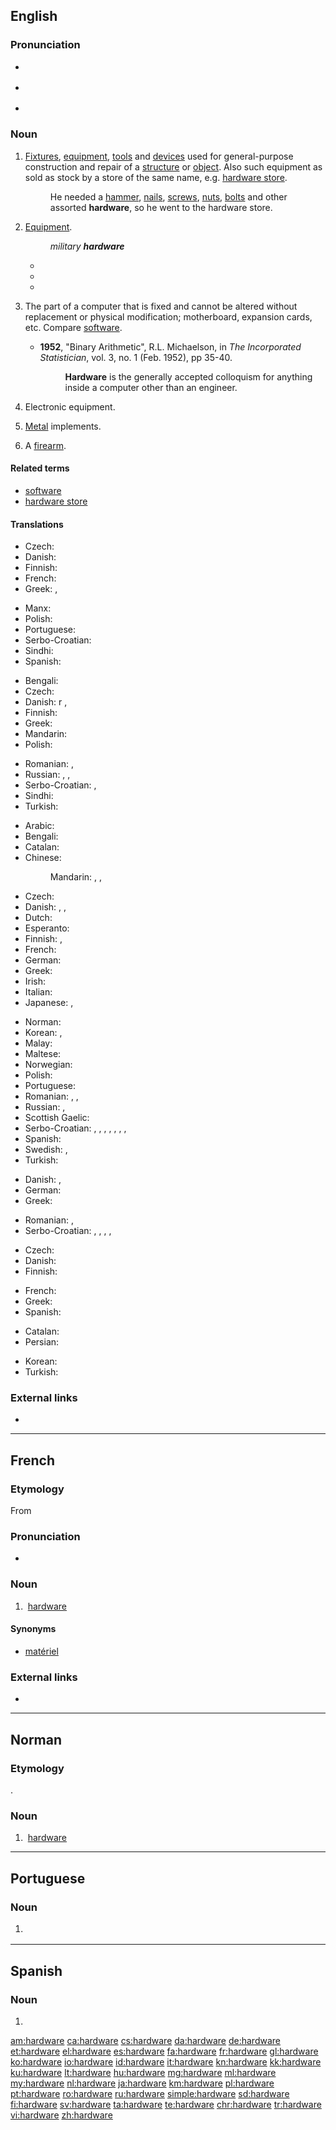 ==English==

===Pronunciation===
* {{a|RP}} {{IPA|/ˈhɑːdˌwɛə/|lang=en}}
* {{a|GenAm}} {{IPA|/ˈhɑɹdˌwɛɚ/|lang=en}}
* {{audio|en-us-hardware.ogg|Audio (US)|lang=en}}

===Noun===
{{en-noun|-}}

# [[fixture|Fixtures]], [[equipment]], [[tool|tools]] and [[device|devices]] used for general-purpose construction and repair of a [[structure]] or [[object]]. Also such equipment as sold as stock by a store of the same name, e.g. [[hardware store]].
#: He needed a [[hammer]], [[nail]]s, [[screw]]s, [[nut]]s, [[bolt]]s and other assorted '''hardware''', so he went to the hardware store.
# {{context|informal|lang=en}} [[equipment|Equipment]].
#: ''military '''hardware'''''
#* {{quote-journal|date=June 6|year=2003|title=Mission to Mars|journal=CBS_Rather|passage=BOWEN: The monster trucks of Mars rovers, joke scientists, equipped with an array of sophisticated '''hardware''' to look for signs of water and answer scientists questions.}}
#* {{quote-journal|date=May|year=2009|volume=131|issue=5|page=40|title=plowing new ground.|author=Lee S. Langston|journal=Mechanical Engineering|passage=It is one thing to see an intercooler as a simple entry in a textbook, but to witness the actual '''hardware''' as it crawled down the road was awe-inspiring.}}
#* {{quote-journal|date=January|year=2011|volume=188|issue=1|page=27|title=Swedish Sportster|journal=Popular Mechanics|passage=Smaller, turbocharged engines are one way to increase engine efficiency by 8 to 10 percent, but the extra '''hardware''' is expensive.}}
# {{context|computing|lang=en}} The part of a computer that is fixed and cannot be altered without replacement or physical modification; motherboard, expansion cards, etc. Compare [[software]].
#* '''1952''', "Binary Arithmetic", R.L. Michaelson, in ''The Incorporated Statistician'', vol. 3, no. 1 (Feb. 1952), pp 35-40.
#*: '''Hardware''' is the generally accepted colloquism for anything inside a computer other than an engineer.
# {{context|technology|lang=en}} Electronic equipment.
# [[metal|Metal]] implements.
# {{context|slang|lang=en}} A [[firearm]].

====Related terms====
* [[software]]
* [[hardware store]]

====Translations====
{{trans-top|Metal implements}}
* Czech: {{t-check|cs|železářské zboží|n}}
* Danish: {{t|da|udstyr|n}}
* Finnish: {{t|fi|rautatavara}}
* French: {{t+|fr|quincaillerie|f}}
* Greek: {{t|el|σιδηρικά|n-p|tr=sidiriká}}, {{t|el|είδη κιγκαλερίας|n-p|tr=eídi kigkalerías}}
{{trans-mid}}
* Manx: {{t|gv|yiarnrey}}
* Polish: {{t|pl|artykuły metalowe|p}}
* Portuguese: {{t|pt|ferragens|f-p}}
* Serbo-Croatian: {{t+|sh|željezarija|f}}
* Sindhi: {{t|sd|سامگري|tr=sâmagarī|sc=sd-Arab}}
* Spanish: {{t+|es|fierros|m-p}}
{{trans-bottom}}

{{trans-top|Electronic equipment}}
* Bengali: {{t|bn|হার্ডওয়্যার|tr=harḑ-owar|sc=Beng}}
* Czech: {{t+|cs|hardware|m}}
* Danish: {{t|da|maskine}}r {{g|p}}, {{t|da|maskinel|n}}
* Finnish: {{t+|fi|laitteisto}}
* Greek: {{t|el|ηλεκτρονικός εξοπλισμός|m|tr=ilektronikós exoplismós}}
* Mandarin: {{t+|cmn|硬件|sc=Hani}}
* Polish: {{t+|pl|sprzęt|m}}
{{trans-mid}}
* Romanian: {{t+|ro|hardware|n}}, {{t+|ro|aparatură|f}}
* Russian: {{t+|ru|аппаратура|f|tr=apparatúra}}, {{t+|ru|хардвер|m|tr=xardvér}}, {{t+|ru|оборудование|n|tr=oborúdovanije}}
* Serbo-Croatian: {{t+|sh|sklopovlje|n}}, {{t+|sh|hardver|m}}
* Sindhi: {{t+|sd|ڳڻپيوگري|sc=sd-Arab}}
* Turkish: {{t+|tr|donanım}}
{{trans-bottom}}

{{trans-top|The part of a computer that is fixed and cannot be altered without replacement or physical modification}}
* Arabic: {{t-needed|ar}}
* Bengali: {{t|bn|হার্ডওয়্যার|tr=harḑ-owar|sc=Beng}}
* Catalan: {{t+|ca|maquinari|m}}
* Chinese:
*: Mandarin: {{t+|cmn|硬件|tr=yìngjiàn|sc=Hani}}, {{qualifier|Taiwan}} {{t+|cmn|硬體|sc=Hani}}, {{t|cmn|硬体|tr=yìngtǐ|sc=Hani}}
* Czech: {{t+|cs|hardware|m}}
* Danish: {{t+|da|hardware|c}}, {{t|da|maskinel|n}}, {{t|da|isenkram}} {{qualifier|slang}}
* Dutch: {{t+|nl|hardware}}
* Esperanto: {{t|eo|aparataro}}
* Finnish: {{qualifier|slang}} {{t+|fi|rauta}}, {{t+|fi|laitteisto}}
* French: {{t+|fr|matériel|m}}
* German: {{t+|de|Hardware|f}}
* Greek: {{t+|el|υλισμικό|n|tr=ylismikó}}
* Irish: {{t|ga|crua-earraí|m-p}}
* Italian: {{t+|it|hardware|m}}
* Japanese: {{t+|ja|ハードウェア|tr=hādou~ea|sc=Jpan}}, {{t|ja|ハード|tr=hādo|sc=Jpan}}
{{trans-mid}}
* Norman: {{t|nrf|hardware|m}}
* Korean: {{t+|ko|하드웨어|sc=Hang}}, {{t|ko|굳은모|sc=Hang}}
* Malay: {{t+|ms|perkakasan}}
* Maltese: {{t|mt|ħardwer|m}}
* Norwegian: {{t|no|maskinvare|m}}
* Polish: {{t+|pl|sprzęt|m}}
* Portuguese: {{t+|pt|hardware|m}}
* Romanian: {{t+|ro|hardware|f|n}}, {{t+|ro|aparatură|f}}, {{t+|ro|aparataj|n}}
* Russian: {{t+|ru|аппаратура|f|tr=apparatúra}}, {{t+|ru|хардвер|m|tr=xardvér}}
* Scottish Gaelic: {{t|gd|bathar-cruaidh|m}}
* Serbo-Croatian: {{t|sh|čvrstovlje}}, {{t|sh|tvrdovlje}}, {{t|sh|strojevina}}, {{t|sh|tvrdotvorina}}, {{t+|sh|sklopovlje|n}}, {{t+|sh|hardver|m}}, {{t|sh|računalna sklopovska podrška|f}}, {{t|sh|strojna oprema|f}}
* Spanish: {{t+|es|hardware|m}}
* Swedish: {{t+|sv|hårdvara|c}}, {{t|sv|maskinvara|c}}
* Turkish: {{t+|tr|donanım}}
{{trans-bottom}}

{{trans-top|Fixtures, equipment, tools and devices used for general purpose construction and repair of a structure or object}}
* Danish: {{t|da|udstyr|n}}, {{t|da|isenkram|n}}
* German: {{t+|de|Eisenwaren|f-p}}
* Greek: {{t|el|δομικά υλικά|n-p|tr=domiká yliká}}
{{trans-mid}}
* Romanian: {{t+|ro|echipament|n}}, {{t|ro|dotare tehnică|f}}
* Serbo-Croatian: {{t+|sh|sklopovlje}}, {{t|sh|čvrstovlje}}, {{t|sh|tvrdovlje}}, {{t|sh|strojevina}}, {{t|sh|tvrdotvorina}}
{{trans-bottom}}

{{trans-top|Firearm}}
* Czech: {{t+|cs|zbraň|f}}
* Danish: {{t+|da|våben|n}}
* Finnish: {{t+|fi|tuliase}}
{{trans-mid}}
* French: {{t+|fr|arme à feu|f}}
* Greek: {{t|el|βαρύς στρατιωτικός εξοπλισμός|m|tr=varýs stratiotikós exoplismós}}
* Spanish: {{t+|es|arma de fuego|f}}
{{trans-bottom}}

{{checktrans-top}}
* Catalan: {{t+check|ca|maquinari|m}}
* Persian: {{t-check|fa|نرم‌افزار|tr=narmafzar|sc=Arab}}
{{trans-mid}}
* Korean: {{t-check|ko|기계설비|sc=Kore}}
* Turkish: {{t+check|tr|donanım}}
{{trans-bottom}}

===External links===
* {{projectlink|wikipedia}}

----

==French==

===Etymology===
From {{etyl|en|fr}}

===Pronunciation===
* {{fr-asph}} {{IPA|/aʁdwɛʁ/|lang=fr}}

===Noun===
{{fr-noun|m|-}}

# {{context|computing|lang=fr}} [[#English|hardware]]

====Synonyms====
* [[matériel]]

===External links===
* {{R:TLFi}}

----

==Norman==

===Etymology===
{{borrowing|en|hardware|lang=nrf}}.

===Noun===
{{nrf-noun|m|pl=-}}

# {{label|nrf|Jersey|computing}} [[#English|hardware]]

----

==Portuguese==

===Noun===
{{pt-noun|m}}

# {{label|pt|computing}} {{l/en|hardware}} {{gloss|parts of a computer that is fixed and cannot be altered without replacement or physical modification}}
----
==Spanish==

===Noun===
{{es-noun|m}}

# {{l|en|hardware}}

[[am:hardware]]
[[ca:hardware]]
[[cs:hardware]]
[[da:hardware]]
[[de:hardware]]
[[et:hardware]]
[[el:hardware]]
[[es:hardware]]
[[fa:hardware]]
[[fr:hardware]]
[[gl:hardware]]
[[ko:hardware]]
[[io:hardware]]
[[id:hardware]]
[[it:hardware]]
[[kn:hardware]]
[[kk:hardware]]
[[ku:hardware]]
[[lt:hardware]]
[[hu:hardware]]
[[mg:hardware]]
[[ml:hardware]]
[[my:hardware]]
[[nl:hardware]]
[[ja:hardware]]
[[km:hardware]]
[[pl:hardware]]
[[pt:hardware]]
[[ro:hardware]]
[[ru:hardware]]
[[simple:hardware]]
[[sd:hardware]]
[[fi:hardware]]
[[sv:hardware]]
[[ta:hardware]]
[[te:hardware]]
[[chr:hardware]]
[[tr:hardware]]
[[vi:hardware]]
[[zh:hardware]]